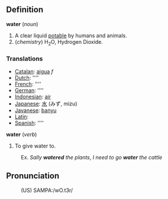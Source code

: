 ==Definition==

<b>water</b> (<i>noun</i>)
# A clear liquid [[potable]] by humans and animals.
# (<i>chemistry</i>) H<sub>2</sub>O, Hydrogen Dioxide.

===Translations===
*[[Catalan]]: [[aigua]] ''f''
*[[Dutch]]: [[]] ''''
*[[French]]: [[]] ''''
*[[German]]: [[]] ''''
*[[Indonesian]]: [[air]]
*[[Japanese]]: [[水]] (みず, mizu)
*[[Javanese]]: [[banyu]]
*[[Latin]]: [[]]
*[[Spanish]]: [[]] ''''

<b>water</b> (<i>verb</i>)
# To give water to.
:Ex. <i>Sally <b>watered</b> the plants</i>, <i>I need to go <b>water</b> the cattle</i>

==Pronunciation==
:(US) SAMPA:/wO.t3r/